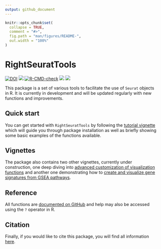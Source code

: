 ```yaml
---
output: github_document
---
```


<!-- README.md is generated from README.Rmd. Please edit that file -->

```r
knitr::opts_chunk$set(
  collapse = TRUE,
  comment = "#>",
  fig.path = "man/figures/README-",
  out.width = "100%"
)
```

# RightSeuratTools

<!-- badges: start -->
[![DOI](https://zenodo.org/badge/DOI/10.5281/zenodo.12518910.svg)](https://doi.org/10.5281/zenodo.12518910)
[![](https://img.shields.io/badge/devel%20version-1.1.0-orange.svg)](https://github.com/Alexis-Varin/RightSeuratTools)
[![R-CMD-check](https://github.com/Alexis-Varin/RightSeuratTools/actions/workflows/R-CMD-check.yaml/badge.svg)](https://github.com/Alexis-Varin/RightSeuratTools/actions/workflows/R-CMD-check.yaml)
[![](https://img.shields.io/github/languages/code-size/Alexis-Varin/RightSeuratTools.svg)](https://github.com/Alexis-Varin/RightSeuratTools)
[![](https://img.shields.io/github/last-commit/Alexis-Varin/RightSeuratTools.svg)](https://github.com/Alexis-Varin/RightSeuratTools/commits/main)
<!-- badges: end -->

This package is a set of various tools to facilitate the use of `Seurat` objects in R. It is currently in development and will be updated regularly with new functions and improvements.

## Quick start

You can get started with `RightSeuratTools` by following the [tutorial vignette](https://alexis-varin.github.io/RightSeuratTools/articles/RightSeuratTools.html) which will guide you through package installation as well as briefly showing some basic examples of the functions available.

## Vignettes

The package also contains two other vignettes, currently under construction, one deep diving into [advanced customization of visualization functions](https://alexis-varin.github.io/RightSeuratTools/articles/Visualization.html) and another one demonstrating how to [create and visualize gene signatures from GSEA pathways](https://alexis-varin.github.io/RightSeuratTools/articles/GSEA.html).

## Reference

All functions are [documented on GitHub](https://alexis-varin.github.io/RightSeuratTools/reference/index.html) and help may also be accessed using the `?` operator in R.

## Citation

Finally, if you would like to cite this package, you will find all information [here](https://alexis-varin.github.io/RightSeuratTools/authors.html).
